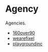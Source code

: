 # Agency

Agencies.

- [160over90](https://160over90.com/)
- [wearefixel](https://wearefixel.com/about/)
- [playgroundinc](https://playgroundinc.com/)
